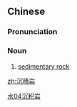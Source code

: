 {{also|沉积岩}}
==Chinese==
{{zh-forms|s=沉积岩|type=21}}

===Pronunciation===
{{zh-pron
|m=chénjīyán
|c=cam4 zik1 ngaam4
|cat=n
}}

===Noun===
{{zh-noun}}

# [[sedimentary rock]]

[[Category:zh:Geology|水04沉积岩]]

[[zh:沉積岩]]